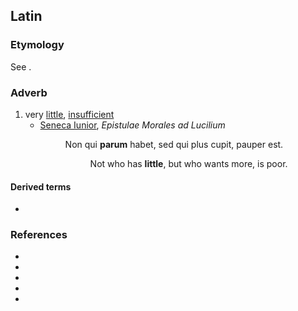 ==Latin==

===Etymology===
See {{m|la|parvus}}.

===Adverb===
{{head|la|adverb|comparative|minus|superlative|minime}}

# very [[little]], [[insufficient]]
#* [[w:Seneca_the_Younger|Seneca Iunior]], ''Epistulae Morales ad Lucilium''
#*: Non qui '''parum''' habet, sed qui plus cupit, pauper est.
#*:: Not who has '''little''', but who wants more, is poor.

====Derived terms====
* {{l|la|parumper}}

===References===
* {{R:L&S}}
* {{R:Elementary Lewis}}
* {{R:du Cange}}
* {{R:Gaffiot}}
* {{R:M&A}}